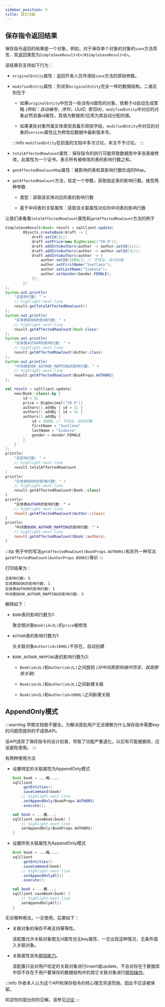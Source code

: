 ```yaml
---
sidebar_position: 8
title: 其它功能
---
```



## 保存指令返回结果

保存指令返回的结果是一个对象，例如，对于保存单个对象的对象的`save`方法而言，其返回类型为`SimpleSaveResult<E>/KSimpleSaveResult<E>`。

该结果存支持如下行为：

-   `originalEntity`属性：返回开发人员传递给`save`方法的原始参数。

-   `modifiedEntity`属性：形状和`originalEntity`完全一样的数据结构，二者区别在于

    -   如果`originalEntity`中包含一些没有id属性的对象，依赖于id自动生成策略 *(例如：自动编号，序列，UUID, 雪花id)*，`modifiedEntity`中对应的对象必然具备id属性，其值为数据库/应用为其自动分配的值。

    -   如果某些对象所属实体类型具备乐观锁字段，`modifiedEntity`中对应的对象的`version`属性比为修改后数据中最新版本号。

    :::info
    `modifiedEntity`在前面的文档中多次讨论，本文不予讨论。
    :::

-   `totalAffectedRowCount`属性：保存指令的执行可能导致数据库中多张表被修改，此属性为一个证书，表示所有被修改的表的影响行数之和。

-   `getAffectedRowCountMap`属性：被影响的表和其影响行数形成的Map。

-   `getAffectedRowCount`方法，给定一个参数，获取指定表的影响行数。接受两种参数

    -   类型：获取该实体对应的表的影响行数

    -   基于中间表的关联属性：获取该关联属性对应的中间表的影响行数

让我们来看看`totalAffectedRowCount`属性和`getAffectedRowCount`方法的例子

<Tabs groupId="language">
<TabItem value="java" label="Java">

```java
SimpleSaveResult<Book> result = sqlClient.update(
        Objects.createBook(draft -> {
            draft.setId(3L);
            draft.setPrice(new BigDecimal("59.9"));
            draft.addIntoAuthors(author -> author.setId(1L));
            draft.addIntoAuthors(author -> author.setId(3L));
            draft.addIntoAuthors(author -> {
                author.setId(1000L); // 不存在，自动创建
                author.setFirstName("Svetlana");
                author.setLastName("Isakova");
                author.setGender(Gender.FEMALE);
            });
        })
);
System.out.println(
    "总影响行数: " + 
    // highlight-next-line
    result.getTotalAffectedRowCount()
);
System.out.println(
    "实体表BOOK的影响行数: " + 
    // highlight-next-line
    result.getAffectedRowCount(Book.class)
);
System.out.println(
    "实体表AUTHOR的影响行数: " + 
    // highlight-next-line
    result.getAffectedRowCount(Author.class)
);
System.out.println(
    "中间表BOOK_AUTHOR_MAPPING的影响行数: " + 
    // highlight-next-line
    result.getAffectedRowCount(BookProps.AUTHORS)
);
```

</TabItem>
<TabItem value="kotlin" label="Kotlin">

```kotlin
val result = sqlClient.update(
    new(Book::class).by {
        id = 3L
        price = BigDecimal("59.9"))
        authors().addBy { id = 1L }
        authors().addBy { id = 3L }
        authors().addBy {
            id = 1000L // 不存在，自动创建
            firstName = "Svetlana"
            lastName = "Isakova"
            gender = Gender.FEMALE
        }
    }
);
println(
    "总影响行数: " + 
    // highlight-next-line
    result.totalAffectedRowCount
)
println(
    "实体表BOOK的影响行数: " +
    // highlight-next-line 
    result.getAffectedRowCount(Book::class)
)
println(
    "实体表AUTHOR的影响行数: " +
    // highlight-next-line 
    result.getAffectedRowCount(Author::class)
)
println(
    "中间表BOOK_AUTHOR_MAPPING的影响行数: " + 
    // highlight-next-line
    result.getAffectedRowCount(Book::authors)
)
```

</TabItem>
</Tabs>

:::tip
例子中的写法`getAffectedRowCount(BookProps.AUTHORS)`和另外一种写法`getAffectedRowCount(AuthorProps.BOOKS)`等价
:::

打印结果为：
```
总影响行数: 5
实体表BOOK的影响行数: 1
实体表AUTHOR的影响行数: 1
中间表BOOK_AUTHOR_MAPPING的影响行数: 3
```

解释如下：

-   `BOOK`表的影响行数为1:

    聚合根对象`Book(id=3L)`的`price`被修改

-   `AUTHOR`表的影响行数为1:

    长关联对象`Author(id=1000L)`不存在，自动创建

-   `BOOK_AUTHOR_MAPPING`表的影响行数为3:

    -   `Book(id=3L)`和`Author(id=2L)`之间脱钩 *(对中间表脱钩操作而言，就是删除关联)*

    -   `Book(id=3L)`和`Author(id=3L)`之间新建关联

    -   `Book(id=3L)`和`Author(id=1000L)`之间新建关联

## AppendOnly模式

:::warning
早期文档极不健全，为解决首批用户无法理解为什么保存指令需要key的问题而提供的不成熟API。

该API违背了保存指令的设计初衷，导致了功能严重退化，以后有可能被删除，应该避免使用。
:::

有两种使用方法

-   设置特定的关联属性为AppendOnly模式

    <Tabs groupId="language">
    <TabItem value="java" label="Java">

    ```java
    Book book = ...略...;
    sqlClient
        .getEntities()
        .saveCommand(book)
        // highlight-next-line
        .setAppendOnly(BookProps.AUTHORS)
        .execute();
    ```

    </TabItem>
    <TabItem value="kotlin" label="Kotlin">

    ```kotlin
    val book = ...略...;
    sqlClient.saveBook(book) {
        // highlight-next-line
        setAppendOnly(BookProps.AUTHORS)
    }
    ```

    </TabItem>
    </Tabs>

-   设置所有关联属性为AppendOnly模式

    <Tabs groupId="language">
    <TabItem value="java" label="Java">

    ```java
    Book book = ...略...;
    sqlClient
        .getEntities()
        .saveCommand(book)
        // highlight-next-line
        .setAppendOnlyAll()
        .execute();
    ```

    </TabItem>
    <TabItem value="kotlin" label="Kotlin">

    ```kotlin
    val book = ...略...;
    sqlClient.saveBook(book) {
        // highlight-next-line
        setAppendOnlyAll()
    }
    ```

    </TabItem>
    </Tabs>

无论哪种用法，一旦使用，后果如下：

-   关联对象的保存不再支持幂等性。

    该配置允许关联对象既无id属性也无key属性，一旦出现这种情况，无条件插入关联对象。

-   关联属性丧失[脱钩能力](./dissociation)。

    该配置只会对用户给定的关联对象进行insert或update，不会对存在于数据库中但不存在于用户要保存的数据结构中的其它关联对象进行[脱钩操作](./dissociation)。

:::info
作者本人认为这个API和保存指令的核心理念背道而驰，因此不应该被保留。

欢迎你的提出你的见解。请参见[讨论](../../resource/discuss)
:::